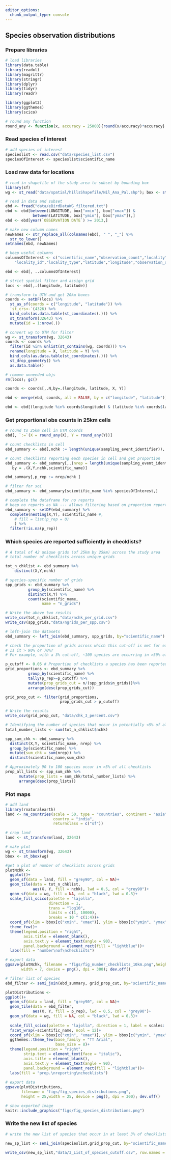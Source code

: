 ```yaml
---
editor_options: 
  chunk_output_type: console
---
```


## Species observation distributions

### Prepare libraries

```r
# load libraries
library(data.table)
library(readxl)
library(magrittr)
library(stringr)
library(dplyr)
library(tidyr)
library(readr)

library(ggplot2)
library(ggthemes)
library(scico)

# round any function
round_any <- function(x, accuracy = 25000){round(x/accuracy)*accuracy}
```

### Read species of interest

```r
# add species of interest
specieslist <- read.csv("data/species_list.csv")
speciesOfInterest <- specieslist$scientific_name
```

### Load raw data for locations

```r
# read in shapefile of the study area to subset by bounding box
library(sf)
wg <- st_read("data/spatial/hillsShapefile/Nil_Ana_Pal.shp"); box <- st_bbox(wg)

# read in data and subset
ebd <- fread("data/eBirdDataWG_filtered.txt")
ebd <- ebd[between(LONGITUDE, box["xmin"], box["xmax"]) & 
            between(LATITUDE, box["ymin"], box["ymax"]),]
ebd <- ebd[year(`OBSERVATION DATE`) >= 2013,]

# make new column names
newNames <- str_replace_all(colnames(ebd), " ", "_") %>%
  str_to_lower()
setnames(ebd, newNames)

# keep useful columns
columnsOfInterest <- c("scientific_name","observation_count","locality",
    "locality_id","locality_type","latitude","longitude","observation_date", "sampling_event_identifier")

ebd <- ebd[, ..columnsOfInterest]
```

```r
# strict spatial filter and assign grid
locs <- ebd[,.(longitude, latitude)]

# transform to UTM and get 20km boxes
coords <- setDF(locs) %>% 
  st_as_sf(coords = c("longitude", "latitude")) %>% 
  `st_crs<-`(4326) %>% 
  bind_cols(as.data.table(st_coordinates(.))) %>%  
  st_transform(32643) %>% 
  mutate(id = 1:nrow(.))

# convert wg to UTM for filter
wg <- st_transform(wg, 32643)
coords <- coords %>% 
  filter(id %in% unlist(st_contains(wg, coords))) %>% 
  rename(longitude = X, latitude = Y) %>% 
  bind_cols(as.data.table(st_coordinates(.))) %>%
  st_drop_geometry() %>% 
  as.data.table()

# remove unneeded objs
rm(locs); gc()

coords <- coords[,.N,by=.(longitude, latitude, X, Y)]

ebd <- merge(ebd, coords, all = FALSE, by = c("longitude", "latitude"))

ebd <- ebd[(longitude %in% coords$longitude) & (latitude %in% coords$latitude),]
```

### Get proportional obs counts in 25km cells

```r
# round to 25km cell in UTM coords
ebd[, `:=`(X = round_any(X), Y = round_any(Y))]

# count checklists in cell
ebd_summary <- ebd[,nchk := length(unique(sampling_event_identifier)), by=.(X,Y)]

# count checklists reporting each species in cell and get proportion
ebd_summary <- ebd_summary[,.(nrep = length(unique(sampling_event_identifier))),
   by = .(X,Y,nchk,scientific_name)]

ebd_summary[,p_rep := nrep/nchk ]

# filter for soi
ebd_summary <- ebd_summary[scientific_name %in% speciesOfInterest,]

# complete the dataframe for no reports
# keep no reports as NA --- allows filtering based on proportion reporting
ebd_summary <- setDF(ebd_summary) %>% 
  complete(nesting(X,Y), scientific_name #, 
    # fill = list(p_rep = 0)
    ) %>%
  filter(!is.na(p_rep))
```

### Which species are reported sufficiently in checklists?

```r
# A total of 42 unique grids (of 25km by 25km) across the study area
# total number of checklists across unique grids

tot_n_chklist <- ebd_summary %>%
    distinct(X,Y,nchk)

# species-specific number of grids
spp_grids <- ebd_summary %>%
          group_by(scientific_name) %>%
          distinct(X,Y) %>%
          count(scientific_name,
                name = "n_grids")

# Write the above two results
write_csv(tot_n_chklist,"data/nchk_per_grid.csv")
write_csv(spp_grids,"data/ngrids_per_spp.csv")

# left-join the datasets
ebd_summary <- left_join(ebd_summary, spp_grids, by="scientific_name")

# check the proportion of grids across which this cut-off is met for each species
# Is it > 90% or 70%?
# For example, with a 3% cut-off, ~100 species are occurring in >50% of the grids they have been reported in

p_cutoff <- 0.05 # Proportion of checklists a species has been reported in
grid_proportions <- ebd_summary %>%
          group_by(scientific_name) %>%
          tally(p_rep>=p_cutoff) %>%
          mutate(prop_grids_cut = n/(spp_grids$n_grids))%>%
          arrange(desc(prop_grids_cut))

grid_prop_cut <- filter(grid_proportions,
                        prop_grids_cut > p_cutoff)

# Write the results
write_csv(grid_prop_cut, "data/chk_3_percent.csv")

# Identifying the number of species that occur in potentially <5% of all lists
total_number_lists <- sum(tot_n_chklist$nchk)

spp_sum_chk <- ebd_summary %>%
  distinct(X,Y, scientific_name, nrep) %>%
  group_by(scientific_name) %>%
  mutate(sum_chk = sum(nrep)) %>%
  distinct(scientific_name,sum_chk)

# Approximately 90 to 100 species occur in >5% of all checklists
prop_all_lists <- spp_sum_chk %>%
      mutate(prop_lists = sum_chk/total_number_lists) %>%
      arrange(desc(prop_lists))

```


### Plot maps

```r
# add land
library(rnaturalearth)
land <- ne_countries(scale = 50, type = "countries", continent = "asia",
                     country = "india",
                     returnclass = c("sf"))

# crop land
land <- st_transform(land, 32643)
```

```r
# make plot
wg <- st_transform(wg, 32643)
bbox <- st_bbox(wg)

#get a plot of number of checklists across grids
plotNchk <-
  ggplot()+
  geom_sf(data = land, fill = "grey90", col = NA)+
  geom_tile(data = tot_n_chklist,
            aes(X, Y, fill = nchk), lwd = 0.5, col = "grey90")+
  geom_sf(data = wg, fill = NA, col = "black", lwd = 0.3)+
  scale_fill_scico(palette = "lajolla", 
                   direction = 1,
                   trans = "log10",
                   limits = c(1, 10000),
                   breaks = 10 ^ c(1:4))+
  coord_sf(xlim = bbox[c("xmin", "xmax")], ylim = bbox[c("ymin", "ymax")])+
  theme_few()+
  theme(legend.position = "right", 
        axis.title = element_blank(),
        axis.text.y = element_text(angle = 90),
        panel.background = element_rect(fill = "lightblue"))+
  labs(fill = "number\nof\nchecklists")

# export data
ggsave(plotNchk, filename = "figs/fig_number_checklists_10km.png",height = 12,
       width = 7, device = png(), dpi = 300); dev.off()

# filter list of species
ebd_filter <- semi_join(ebd_summary, grid_prop_cut, by="scientific_name")

plotDistributions <-
ggplot()+
  geom_sf(data = land, fill = "grey90", col = NA)+
  geom_tile(data = ebd_filter,
            aes(X, Y, fill = p_rep), lwd = 0.5, col = "grey90")+
  geom_sf(data = wg, fill = NA, col = "black", lwd = 0.3)+
  
  scale_fill_scico(palette = "lajolla", direction = 1, label = scales::percent)+
  facet_wrap(~scientific_name, ncol = 12)+
  coord_sf(xlim = bbox[c("xmin", "xmax")], ylim = bbox[c("ymin", "ymax")])+
  ggthemes::theme_few(base_family = "TT Arial",
                      base_size = 8)+
  theme(legend.position = "right",
        strip.text = element_text(face = "italic"),
        axis.title = element_blank(),
        axis.text.y = element_text(angle = 90),
        panel.background = element_rect(fill = "lightblue"))+
  labs(fill = "prop.\nreporting\nchecklists")
  
# export data
ggsave(plotDistributions, 
       filename = "figs/fig_species_distributions.png",
       height = 25,width = 25, device = png(), dpi = 300); dev.off()
```

```r

# show exported image
knitr::include_graphics("figs/fig_species_distributions.png")
```

### Write the new list of species

```r
# write the new list of species that occur in at least 3% of checklists across a minimum of 50% of the grids they have been reported in

new_sp_list <- semi_join(specieslist,grid_prop_cut, by="scientific_name")

write_csv(new_sp_list,"data/3_List_of_species_cutoff.csv", row.names = F)


```

